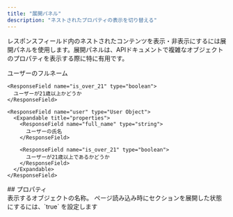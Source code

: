 ```yaml
---
title: "展開パネル"
description: "ネストされたプロパティの表示を切り替える"
---
```


レスポンスフィールド内のネストされたコンテンツを表示・非表示にするには展開パネルを使用します。展開パネルは、APIドキュメントで複雑なオブジェクトのプロパティを表示する際に特に有用です。

<ResponseField name="user" type="User Object">
  <Expandable title="properties">
    <ResponseField name="full_name" type="string">
      ユーザーのフルネーム
    </ResponseField>

    <ResponseField name="is_over_21" type="boolean">
      ユーザーが21歳以上かどうか
    </ResponseField>
  </Expandable>
</ResponseField>

```mdx Expandable example
<ResponseField name="user" type="User Object">
  <Expandable title="properties">
    <ResponseField name="full_name" type="string">
      ユーザーの氏名
    </ResponseField>

    <ResponseField name="is_over_21" type="boolean">
      ユーザーが21歳以上であるかどうか
    </ResponseField>
  </Expandable>
</ResponseField>
```


<div id="properties">
  ## プロパティ
</div>

<ResponseField name="title" type="string">
  表示するオブジェクトの名称。
</ResponseField>

<ResponseField name="defaultOpen" type="boolean" default="false">
  ページ読み込み時にセクションを展開した状態にするには、`true` を設定します
</ResponseField>